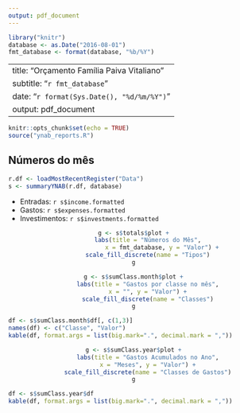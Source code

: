```yaml
---
output: pdf_document
---
```

```r
library("knitr")
database <- as.Date("2016-08-01")
fmt_database <- format(database, "%b/%Y")
```
---
title: "Orçamento Família Paiva Vitaliano"
subtitle: "`r fmt_database`"
date: "`r format(Sys.Date(), "%d/%m/%Y")`"
output: pdf_document
---

```r
knitr::opts_chunk$set(echo = TRUE)
source("ynab_reports.R")
```

## Números do mês

```r
r.df <- loadMostRecentRegister("Data")
s <- summaryYNAB(r.df, database)
```

- Entradas: `r s$income.formatted`
- Gastos: `r s$expenses.formatted`
- Investimentos: `r s$investments.formatted`

<center>
```r
g <- s$totals$plot +
        labs(title = "Números do Mês",
                x = fmt_database, y = "Valor") +
        scale_fill_discrete(name = "Tipos")
g
```

```r
g <- s$sumClass.month$plot +
        labs(title = "Gastos por classe no mês",
        x = "", y = "Valor") +
        scale_fill_discrete(name = "Classes")
g
```
</center>

```r
df <- s$sumClass.month$df[, c(1,3)]
names(df) <- c("Classe", "Valor")
kable(df, format.args = list(big.mark=".", decimal.mark = ","))
```

<center>
```r
g <- s$sumClass.year$plot +
        labs(title = "Gastos Acumulados no Ano",
        x = "Meses", y = "Valor") +
        scale_fill_discrete(name = "Classes de Gastos")
g
```
</center>

```r
df <- s$sumClass.year$df
kable(df, format.args = list(big.mark=".", decimal.mark = ","))
```



